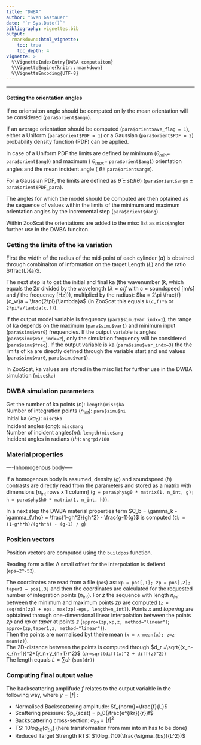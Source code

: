 ```yaml
---
title: "DWBA"
author: "Sven Gastauer"
date: "`r Sys.Date()`"
bibliography: vignettes.bib
output:
  rmarkdown::html_vignette:
    toc: true
    toc_depth: 4
vignette: >
  %\VignetteIndexEntry{DWBA computaiton}
  %\VignetteEngine{knitr::rmarkdown}
  %\VignetteEncoding{UTF-8}
---
```

---

#### Getting the orientation angles
  
If no orientaiton angle should be computed on ly the mean orientation will be considered (`para$orient$angm`).  

If an average orientation should be computed (`para$orient$ave_flag = 1`), either a Uniform (`para$orient$PDF = 1`) or a Gaussian (`para$orient$PDF = 2`) probability density function (PDF) can be applied.  

In case of a Uniform PDF the limits are defined by minimum ($\theta_{min}=$ `para$orient$ang0`) and maximum ( $\theta_{max}=$ `para$orient$ang1`) orientation angles and the mean incident angle ( $\bar\theta =$ `para$orient$angm`).  

For a Gaussian PDF, the limits are defined as $\bar\theta \pm std(\theta)$ (`para$orient$angm` $\pm$ `para$orient$PDF_para`).

The angles for which the model should be computed are then optained as the sequence of values within the limits of the minimum and maximum orientation angles by the incremental step (`para$orient$dang`).

Within ZooScat the orientations are added to the misc list as `misc$ang`for further use in the DWBA funciton.  

### Getting the limits of the ka variation

First the width of the radius of the mid-point of each cylinder ($a$) is obtained through combinaiton of information on the target Length ($L$) and the ratio $\frac{L}{a}$.  

The next step is to get the initial and final ka (the wavenumber ($k$, which equals the 2$\pi$ divided by the wavelength ($\lambda=c/f$ with $c$ = soundspeed [m/s] and $f$ the frequency [Hz])), multiplied by the radius): $ka = 2\pi \frac{f}{c_w}a = \frac{2\pi}{\lambda}a$ (in ZooScat this equals `k(c,f)*a` or `2*pi*a/lambda(c,f)`).  

If the output model variable is frequency (`para$simu$var_indx=1`), the range of ka depends on the maximum (`para$simu$var1`) and minimum input (`para$simu$var0`) frequencies. If the output variable is angles (`para$simu$var_indx=2`), only the simulation frequency will be considered (`para$simu$freq`). If the output variable is ka (`para$simu$var_indx=3`) the the limits of ka are directly defined through the variable start and end values (`para$simu$var0`, `para$simu$var1`).  
  
In ZooScat, ka values are stored in the misc list for further use in the DWBA simulation (`misc$ka`)  

### DWBA simulation parameters
Get the number of ka points ($n$): `length(misc$ka`  
Number of integration points ($n_{int}$): `para$simu$ni`  
Initial ka ($ka_0$): `misc$ka`  
Incident angles ($ang$): `misc$ang`  
Number of incident angles($m$): `length(misc$ang`  
Incident angles in radians ($th$): `ang*pi/180`  
  

### Material properties  

----Inhomogenous body-----

If a homogenous body is assumed, density ($g$) and soundspeed ($h$) contrasts are directly read from the parameters and stored as a matrix with dimensions [$n_{int}$ rows x 1 column] (`g = para$phy$g0 * matrix(1, n_int, g); h = para$phy$h0 * matrix(1, n_int, h)`).  

In a next step the DWBA material properties term $C_b = \gamma_k - \gamma_{\rho} = \frac{1-gh^2}{gh^2} - \frac{g-1}{g}$ is computed (`Cb = (1-g*h*h)/(g*h*h) - (g-1) / g`)  

### Position vectors  

Position vectors are computed using the `buildpos` function.

Reading form a file:
A small offset for the interpolation is defiend (`eps=2^-52`).  

The coordinates are read from a file (`pos`) as: `xp = pos[,1]; zp = pos[,2]; taper1 = pos[,3]` and then the coordinates are calculated for the requested number of integration points ($n_{int}$). For $z$ the sequence with length $n_{int}$ between the minimum and maximum points $zp$ are computed (` z = seq(min(zp) + eps, max(zp)-eps, length=n_int)`). Points $x$ and $tapering$ are opbtained through one-dimensional linear interpolation between the points $zp$ and $xp$ or $taper$ at points $z$ (`approx(zp,xp,z, method="linear")`; `approx(zp,taper1,z, method="linear")`).  
Then the points are normalised byt theire mean (`x = x-mean(x); z=z-mean(z)`).  
The 2D-distance between the points is computed through $d_r =\sqrt{(x_n-x_{n+1})^2+(y_n+y_{n+1})^2}$ (`dr=sqrt(diff(x)^2 + diff(z)^2)`)  
The length equals $L=\sum{dr}$ (`sum(dr)`)
 

### Computing final output value  

The backscattering amplifude $f$ relates to the output variable in the following way, where $y = |f|$ :  

- Normalised Backscattering amplitude: $f_{norm}=\frac{f}{L}$
- Scattering pressure: $p_{scat} = p_0(\frac{e^{ikr}}{r})f$  
- Backscattering cross-section: $\sigma_{bs} = |f|^2$ 
- TS: $10log_{10}(\sigma_{bs})$ (here transformation from mm into m has to be done)  
- Reduced Target Strength RTS: $10log_{10}(\frac{\sigma_{bs}}{L^2})$  

